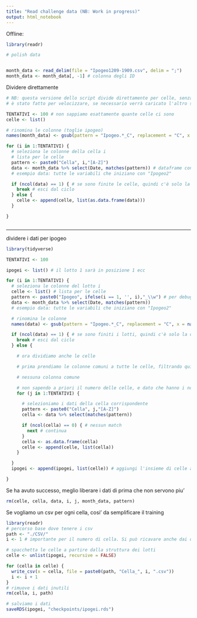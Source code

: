 ```yaml
---
title: "Read challenge data (NB: Work in progress)"
output: html_notebook
---
```


Offline:
```r
library(readr)

# polish data


month_data <- read_delim(file = "Ipogeo1209-1909.csv", delim = ";")
month_data <- month_data[, -1] # colonna degli ID
```

Dividere direttamente
```r
# NB: questa versione dello script divide direttamente per celle, senza tenere conto dell'ipogeo
# è stato fatto per velocizzare, se necessario verrà caricato l'altro script

TENTATIVI <- 100 # non sappiamo esattamente quante celle ci sono
celle <- list()

# rinomina le colonne (toglie ipogeo)
names(month_data) <- gsub(pattern = "Ipogeo.*_C", replacement = "C", x = names(month_data))

for (i in 1:TENTATIVI) {
  # seleziona le colonne della cella i
  # lista per le celle
  pattern <- paste0("Cella", i,"[A-Z]")
  data <- month_data %>% select(Date, matches(pattern)) # dataframe con solo le colonne della cella
  # esempio data: tutte le variabili che iniziano con "Ipogeo2"

  if (ncol(data) == 1) { # se sono finite le celle, quindi c'è solo la data
    break # esci dal ciclo
  } else {
    celle <- append(celle, list(as.data.frame(data)))
  }

}



```
-------------------------------------------------------------------------------------------------------------
dividere i dati per ipogeo
```r
library(tidyverse)

TENTATIVI <- 100

ipogei <- list() # il lotto 1 sarà in posizione 1 ecc

for (i in 1:TENTATIVI) {
  # seleziona le colonne del lotto i
  celle <- list() # lista per le celle
  pattern <- paste0("Ipogeo", ifelse(i == 1, '', i),"_\\w") # per debug
  data <- month_data %>% select(Date, matches(pattern))
  # esempio data: tutte le variabili che iniziano con "Ipogeo2"

  # rinomina le colonne
  names(data) <- gsub(pattern = "Ipogeo.*_C", replacement = "C", x = names(data))

  if (ncol(data) == 1) { # se sono finiti i lotti, quindi c'è solo la data
    break # esci dal ciclo
  } else {

    # ora dividiamo anche le celle

    # prima prendiamo le colonne comuni a tutte le celle, filtrando quindi i quadri specifici e le variabili delle celle

    # nessuna colonna comune

    # non sapendo a priori il numero delle celle, e dato che hanno i nomi in progressivo da un lotto all'altro, si va a tentativi
    for (j in 1:TENTATIVI) {

      # selezioniamo i dati della cella corrispondente
      pattern <- paste0("Cella", j,"[A-Z]")
      cella <- data %>% select(matches(pattern))

      if (ncol(cella) == 0) { # nessun match
        next # continua
      }
      cella <- as.data.frame(cella)
      celle <- append(celle, list(cella))
    }

  }
  ipogei <- append(ipogei, list(celle)) # aggiungi l'insieme di celle alla lista dei lotti

}

```
Se ha avuto successo, meglio liberare i dati di prima che non servono piu'
```r
rm(celle, cella, data, i, j, month_data, pattern)
```
Se vogliamo un csv per ogni cella, cosi' da semplificare il training
```r
library(readr)
# percorso base dove tenere i csv
path <- "./CSV/"
i <- 1 # importante per il numero di cella. Si può ricavare anche dai dati, ma così è più veloce. Possiamo farlo perchè le celle vanno in numero progressivo anche cambiando lotto

# spacchetta le celle a partire dalla struttura dei lotti
celle <- unlist(ipogei, recursive = FALSE)

for (cella in celle) {
  write_csv(x = cella, file = paste0(path, "Cella_", i, ".csv"))
  i <- i + 1
}
# rimuove i dati inutili
rm(cella, i, path)
```
```r
# salviamo i dati
saveRDS(ipogei, "checkpoints/ipogei.rds")
```
